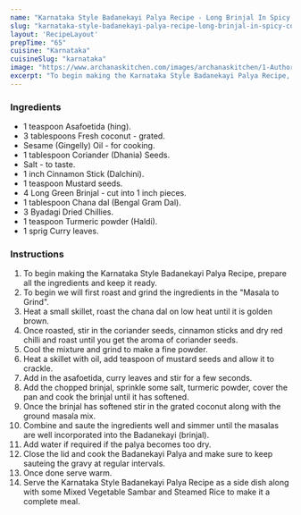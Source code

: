 ---
name: "Karnataka Style Badanekayi Palya Recipe - Long Brinjal In Spicy Coconut Recipe"
slug: "karnataka-style-badanekayi-palya-recipe-long-brinjal-in-spicy-coconut-recipe"
layout: 'RecipeLayout'
prepTime: "65"
cuisine: "Karnataka"
cuisineSlug: "karnataka"
image: "https://www.archanaskitchen.com/images/archanaskitchen/1-Author/sibyl_sunitha/Karnataka_Style_Badnekayi_Palya_Recipe_Long_Brinjal_with_Spicy_coconut_Recipe_.jpg"
excerpt: "To begin making the Karnataka Style Badanekayi Palya Recipe, prepare all the ingredients and keep it ready"
---

### Ingredients

- 1 teaspoon Asafoetida (hing).
- 3 tablespoons Fresh coconut - grated.
- Sesame (Gingelly) Oil - for cooking.
- 1 tablespoon Coriander (Dhania) Seeds.
- Salt - to taste.
- 1 inch Cinnamon Stick (Dalchini).
- 1 teaspoon Mustard seeds.
- 4 Long Green Brinjal - cut into 1 inch pieces.
- 1 tablespoon Chana dal (Bengal Gram Dal).
- 3 Byadagi Dried Chillies.
- 1 teaspoon Turmeric powder (Haldi).
- 1 sprig Curry leaves.

### Instructions

1. To begin making the Karnataka Style Badanekayi Palya Recipe, prepare all the ingredients and keep it ready.
1. To begin we will first roast and grind the ingredients in the "Masala to Grind".
1. Heat a small skillet, roast the chana dal on low heat until it is golden brown.
1. Once roasted, stir in the coriander seeds, cinnamon sticks and dry red chilli and roast until you get the aroma of coriander seeds.
1. Cool the mixture and grind to make a fine powder.
1. Heat a skillet with oil, add teaspoon of mustard seeds and allow it to crackle.
1. Add in the asafoetida, curry leaves and stir for a few seconds.
1. Add the chopped brinjal, sprinkle some salt, turmeric powder, cover the pan and cook the brinjal until it has softened.
1. Once the brinjal has softened stir in the grated coconut along with the ground masala mix.
1. Combine and saute the ingredients well and simmer until the masalas are well incorporated into the Badanekayi (brinjal).
1. Add water if required if the palya becomes too dry.
1. Close the lid and cook the Badanekayi Palya and make sure to keep sauteing the gravy at regular intervals.
1. Once done serve warm.
1. Serve the Karnataka Style Badanekayi Palya Recipe as a side dish along with some Mixed Vegetable Sambar and Steamed Rice to make it a complete meal.
